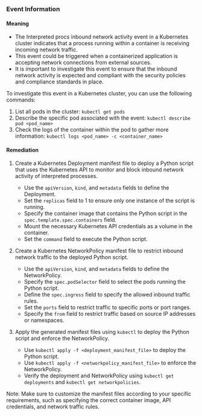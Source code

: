 
### Event Information

#### Meaning

- The Interpreted procs inbound network activity event in a Kubernetes cluster indicates that a process running within a container is receiving incoming network traffic.
- This event could be triggered when a containerized application is accepting network connections from external sources.
- It is important to investigate this event to ensure that the inbound network activity is expected and compliant with the security policies and compliance standards in place.

To investigate this event in a Kubernetes cluster, you can use the following commands:
1. List all pods in the cluster: `kubectl get pods`
2. Describe the specific pod associated with the event: `kubectl describe pod <pod_name>`
3. Check the logs of the container within the pod to gather more information: `kubectl logs <pod_name> -c <container_name>`

#### Remediation

1. Create a Kubernetes Deployment manifest file to deploy a Python script that uses the Kubernetes API to monitor and block inbound network activity of interpreted processes.
   - Use the `apiVersion`, `kind`, and `metadata` fields to define the Deployment.
   - Set the `replicas` field to 1 to ensure only one instance of the script is running.
   - Specify the container image that contains the Python script in the `spec.template.spec.containers` field.
   - Mount the necessary Kubernetes API credentials as a volume in the container.
   - Set the `command` field to execute the Python script.

2. Create a Kubernetes NetworkPolicy manifest file to restrict inbound network traffic to the deployed Python script.
   - Use the `apiVersion`, `kind`, and `metadata` fields to define the NetworkPolicy.
   - Specify the `spec.podSelector` field to select the pods running the Python script.
   - Define the `spec.ingress` field to specify the allowed inbound traffic rules.
   - Set the `ports` field to restrict traffic to specific ports or port ranges.
   - Specify the `from` field to restrict traffic based on source IP addresses or namespaces.

3. Apply the generated manifest files using `kubectl` to deploy the Python script and enforce the NetworkPolicy.
   - Use `kubectl apply -f <deployment_manifest_file>` to deploy the Python script.
   - Use `kubectl apply -f <networkpolicy_manifest_file>` to enforce the NetworkPolicy.
   - Verify the deployment and NetworkPolicy using `kubectl get deployments` and `kubectl get networkpolicies`.

Note: Make sure to customize the manifest files according to your specific requirements, such as specifying the correct container image, API credentials, and network traffic rules.

